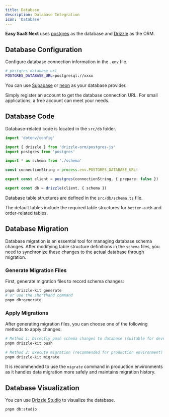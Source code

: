 ```yaml
---
title: Database
description: Database Integration
icon: 'Database'
---
```


**Easy SaaS Next** uses [postgres](https://www.postgresql.org/) as the database and [Drizzle](https://orm.drizzle.team/) as the ORM.

## Database Configuration

Configure database connection information in the `.env` file.

```bash
# postgres database url
POSTGRES_DATABASE_URL=postgresql://xxxx
```

You can use [Supabase](https://supabase.com/) or [neon](https://neon.tech/) as your database provider.

Simply register an account to get the database connection URL. For small applications, a free account can meet your needs.

## Database Code

Database-related code is located in the `src/db` folder.

```ts title="src/db/index.ts"
import 'dotenv/config'

import { drizzle } from 'drizzle-orm/postgres-js'
import postgres from 'postgres'

import * as schema from './schema'

const connectionString = process.env.POSTGRES_DATABASE_URL!

export const client = postgres(connectionString, { prepare: false })

export const db = drizzle(client, { schema })
```

Database table structures are defined in the `src/db/schema.ts` file.

The default tables include the required table structures for `better-auth` and order-related tables.


<Files>
  <Folder name="src" defaultOpen>
    <Folder name="db" defaultOpen>
      <File name="index.ts" />
      <File name="schema.ts" />
			<File name="auth-schema.ts" />
			<File name="order-schema.ts" />
    </Folder>
  </Folder>
</Files>

## Database Migration

Database migration is an essential tool for managing database schema changes. After modifying table structure definitions in the `schema` files, you need to synchronize these changes to the actual database through migration.

### Generate Migration Files

First, generate migration files to record schema changes:

```bash
pnpm drizzle-kit generate
# or use the shorthand command
pnpm db:generate
```

### Apply Migrations

After generating migration files, you can choose one of the following methods to apply changes:

```bash
# Method 1: Directly push schema changes to database (suitable for development environment)
pnpm drizzle-kit push

# Method 2: Execute migration (recommended for production environment)
pnpm drizzle-kit migrate
```

It is recommended to use the `migrate` command in production environments as it handles data migration more safely and maintains migration history.

## Database Visualization

You can use [Drizzle Studio](https://orm.drizzle.team/drizzle-studio/overview) to visualize the database.

```bash
pnpm db:studio
```
